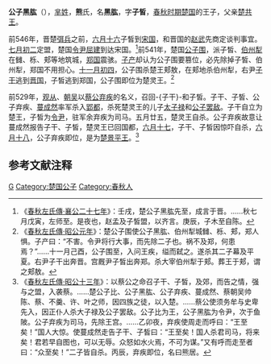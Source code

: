 {{主條目消歧義|本條目介紹的是楚公子黑肱，關於其他同名人物，請見[[黑肱|黑肱]]。}}
{{模板:Infobox 先秦人物
|名称= 公子黑肱
|姓=[[芈姓|芈]]
|氏=[[熊氏|熊]]
|名=黑肱
|字=子皙
|别名=
|别字=
|谥号=
|时代=春秋
|国家=[[楚国|楚]] 
|身份=宫厩尹、令尹
|出生=
|逝世=前529年
|父=[[楚共王|楚共王]]
}}
'''公子黑肱'''（{{bd|？||前529年||catIdx=X熊}}），[[芈姓|芈姓]]，'''熊'''氏，名'''黑肱'''，字'''子皙'''，[[春秋时期|春秋时期]][[楚国|楚国]]的王子，父亲[[楚共王|楚共王]]。

前546年，晋楚[[弭兵之盟|弭兵]]之前，[[六月十六|六月十六]]子皙到[[宋国|宋国]]，和晋国的[[赵武|赵武]]先商定谈判事宜。[[七月初二|七月初二]]定盟，楚国[[令尹|令尹]][[屈建|屈建]]到达宋国。<ref>《[[s:春秋左氏傳/襄公|春秋左氏傳·襄公二十七年]]》：壬戌，楚公子黑肱先至，成言于晋。……秋七月戊寅，左师至。是夜也，赵孟及子皙盟，以齐言。庚辰，子木至自陈。</ref>前541年，楚国[[楚灵王|公子围]]，派子皙、[[伯州犁|伯州犁]]在雠、栎、郏等地筑城，[[郑国|郑国]]震骇。[[子产|子产]]却认为公子围要篡位，必先除掉子皙、伯州犁，郑国不用担心。[[十一月初四|十一月初四]]，公子围杀楚王郏敖，在郏地杀伯州犁，右尹[[子干|子干]]逃到[[晋国|晋国]]，子皙逃到郑国，公子围即位为楚灵王。<ref>《[[s:春秋左氏傳/昭公|春秋左氏傳·昭公元年]]》：楚公子围使公子黑肱、伯州犁城雠、栎、郏，郑人惧。子产曰：“不害。令尹将行大事，而先除二子也。祸不及郑，何患焉？”……十一月己酉，公子围至，入问王疾，缢而弑之。遂杀其二子幕及平夏。右尹子干出奔晋。宫厩尹子皙出奔郑。杀大宰伯州犁于郏。葬王于郏，谓之郏敖。</ref>

前529年，[[观从|观从]]、[[蔡朝吳|朝吴]]以[[蔡公弃疾|蔡公弃疾]]的名义，召回-{子干}-和子皙。子干、子皙、公子弃疾、[[蔓成然|蔓成然]]率军杀入[[郢都|郢都]]，杀死楚灵王的儿子[[太子禄|太子禄]]和[[公子罢敌|公子罢敌]]。子干自立为楚王，子皙为[[令尹|令尹]]，驻军余弃疾为司马。五月廿五，楚灵王自杀。公子弃疾故意让蔓成然报告子干、子皙，楚灵王已回国都，[[六月十七|六月十七]]，子干、子皙因惊吓自杀，[[六月十八|六月十八]]，公子弃疾即位，是为[[楚景平王|楚景平王]]。<ref>《[[s:春秋左氏傳/昭公|春秋左氏傳·昭公十三年]]》：以蔡公之命召子干、子皙，及郊，而告之情，强与之盟，入袭蔡。……楚公子比、公子黑肱、公子弃疾、蔓成然、蔡朝吴帅陈、蔡、不羹、许、叶之师，因四族之徒，以入楚。……蔡公使须务牟与史卑先入，因正仆人杀大子禄及公子罢敌。公子比为王，公子黑肱为令尹，次于鱼陂。公子弃疾为司马，先除王宫。……乙卯夜，弃疾使周走而呼曰：“王至矣！”国人大惊。使蔓成然走告子干、子皙曰：“王至矣！国人杀君司马，将来矣！君若早自图也，可以无辱。众怒如水火焉，不可为谋。”又有呼而走至者曰：“众至矣！”二子皆自杀。丙辰，弃疾即位，名曰熊居。</ref>

==参考文献注释==
{{Reflist}}

[[Category:楚国令尹|G]]
[[Category:楚国公子|Category:楚国公子]]
[[Category:春秋人|Category:春秋人]]